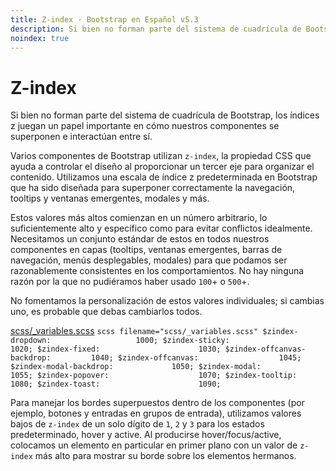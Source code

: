 ```yaml
---
title: Z-index · Bootstrap en Español v5.3
description: Si bien no forman parte del sistema de cuadrícula de Bootstrap, los índices z juegan un papel importante en cómo nuestros componentes se superponen e interactúan entre sí.
noindex: true
---
```


# Z-index

Si bien no forman parte del sistema de cuadrícula de Bootstrap, los índices z juegan un papel importante en cómo nuestros componentes se superponen e interactúan entre sí.

<MainBanner />

Varios componentes de Bootstrap utilizan `z-index`, la propiedad CSS que ayuda a controlar el diseño al proporcionar un tercer eje para organizar el contenido. Utilizamos una escala de índice z predeterminada en Bootstrap que ha sido diseñada para superponer correctamente la navegación, tooltips y ventanas emergentes, modales y más.

Estos valores más altos comienzan en un número arbitrario, lo suficientemente alto y específico como para evitar conflictos idealmente. Necesitamos un conjunto estándar de estos en todos nuestros componentes en capas (tooltips, ventanas emergentes, barras de navegación, menús desplegables, modales) para que podamos ser razonablemente consistentes en los comportamientos. No hay ninguna razón por la que no pudiéramos haber usado `100`\+ o `500`+.

No fomentamos la personalización de estos valores individuales; si cambias uno, es probable que debas cambiarlos todos.

[scss/_variables.scss](https://github.com/twbs/bootstrap/blob/v5.3.2/scss/_variables.scss)
    ```scss filename="scss/_variables.scss"
    $zindex-dropdown:                   1000;
    $zindex-sticky:                     1020;
    $zindex-fixed:                      1030;
    $zindex-offcanvas-backdrop:         1040;
    $zindex-offcanvas:                  1045;
    $zindex-modal-backdrop:             1050;
    $zindex-modal:                      1055;
    $zindex-popover:                    1070;
    $zindex-tooltip:                    1080;
    $zindex-toast:                      1090;
    ```

Para manejar los bordes superpuestos dentro de los componentes (por ejemplo, botones y entradas en grupos de entrada), utilizamos valores bajos de `z-index` de un solo dígito de `1`, `2` y `3` para los estados predeterminado, hover y active. Al producirse hover/focus/active, colocamos un elemento en particular en primer plano con un valor de `z-index` más alto para mostrar su borde sobre los elementos hermanos.

<ContentSuggestion />
